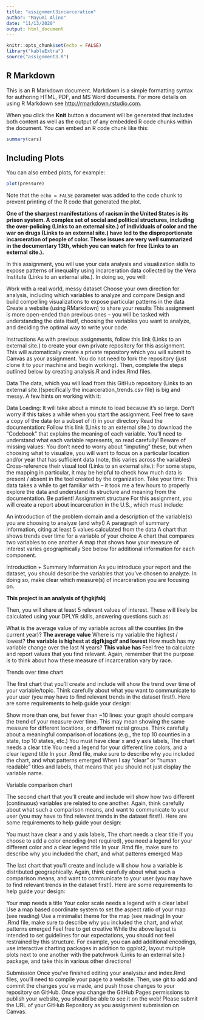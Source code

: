 ---
title: "assignment3incarceration"
author: "Mayumi Alino"
date: "11/13/2020"
output: html_document
---

```{r setup, include=FALSE}
knitr::opts_chunk$set(echo = FALSE)
library("kableExtra")
source("assignment3.R")
```

## R Markdown

This is an R Markdown document. Markdown is a simple formatting syntax for authoring HTML, PDF, and MS Word documents. For more details on using R Markdown see <http://rmarkdown.rstudio.com>.

When you click the **Knit** button a document will be generated that includes both content as well as the output of any embedded R code chunks within the document. You can embed an R code chunk like this:

```{r cars}
summary(cars)
```

## Including Plots

You can also embed plots, for example:

```{r pressure, echo=FALSE}
plot(pressure)
```

Note that the `echo = FALSE` parameter was added to the code chunk to prevent printing of the R code that generated the plot.

**One of the sharpest manifestations of racism in the United States is its prison system. A complex set of social and political structures, including the over-policing (Links to an external site.) of individuals of color and the war on drugs (Links to an external site.) have led to the disproportionate incarceration of people of color. These issues are very well summarized in the documentary 13th, which you can watch for free (Links to an external site.).**

In this assignment, you will use your data analysis and visualization skills to expose patterns of inequality using incarceration data collected by the Vera Institute (Links to an external site.). In doing so, you will:

Work with a real world, messy dataset
Choose your own direction for analysis, including which variables to analyze and compare
Design and build compelling visualizations to expose particular patterns in the data
Create a website (using RMarkdown) to share your results
This assignment is more open-ended than previous ones -- you will be tasked with understanding the data itself, choosing the variables you want to analyze, and deciding the optimal way to write your code. 

Instructions 
As with previous assignments, follow this link (Links to an external site.) to create your own private repository for this assignment. This will automatically create a private repository which you will submit to Canvas as your assignment. You do not need to fork the repository (just clone it to your machine and begin working). Then, complete the steps outlined below by creating analysis.R and index.Rmd files.

Data
The data, which you will load from this GitHub repository  (Links to an external site.)(specifically the incarceration_trends.csv file) is big and messy. A few hints on working with it:

Data Loading: It will take about a minute to load because it's so large. Don't worry if this takes a while when you start the assignment. Feel free to save a copy of the data (or a subset of it) in your directory
Read the documentation: Follow this link (Links to an external site.) to download the "Codebook" that explains the meaning of each variable. You'll need to understand what each variable represents, so read carefully!
Beware of missing values: You don't need to worry about "imputing" these, but when choosing what to visualize, you will want to focus on a particular location and/or year that has sufficient data (note, this varies across the variables)
Cross-reference their visual tool (Links to an external site.): For some steps, the mapping in particular, it may be helpful to check how much data is present / absent in the tool created by the organization.
Take your time: This data takes a while to get familiar with -- it took me a few hours to properly explore the data and understand its structure and meaning from the documentation. Be patient!
Assignment structure
For this assignment, you will create a report about incarceration in the U.S., which must include:

An introduction of the problem domain and a description of the variable(s) you are choosing to analyze (and why!)
A paragraph of summary information, citing at least 5 values calculated from the data
A chart that shows trends over time for a variable of your choice
A chart that compares two variables to one another
A map that shows how your measure of interest varies geographically
See below for additional information for each component. 

Introduction + Summary Information
As you introduce your report and the dataset, you should describe the variables that you've chosen to analyze. In doing so, make clear which measure(s) of incarceration you are focusing on. 

**This project is an analysis of fjhgkjfskj**

Then, you will share at least 5 relevant values of interest. These will likely be calculated using your DPLYR skills, answering questions such as: 

What is the average value of my variable across all the counties (in the current year)?
**The average value**
Where is my variable the highest / lowest?
**the variable is highest at djgfkjsgdf and lowest **
How much has my variable change over the last N years?
**This value has **
Feel free to calculate and report values that you find relevant. Again, remember that the purpose is to think about how these measure of incarceration vary by race. 

Trends over time chart

The first chart that you'll create and include will show the trend over time of your variable/topic. Think carefully about what you want to communicate to your user (you may have to find relevant trends in the dataset first!). Here are some requirements to help guide your design:

Show more than one, but fewer than ~10 lines: your graph should compare the trend of your measure over time. This may mean showing the same measure for different locations, or different racial groups. Think carefully about a meaningful comparison of locations (e.g., the top 10 counties in a state, top 10 states, etc.)
You must have clear x and y axis labels,
The chart needs a clear title 
You need a legend for your different line colors, and a clear legend title
In your .Rmd file, make sure to describe why you included the chart, and what patterns emerged
When I say "clear" or "human readable" titles and labels, that means that you should not just display the variable name.

Variable comparison chart

The second chart that you'll create and include will show how two different (continuous) variables are related to one another. Again, think carefully about what such a comparison means, and want to communicate to your user (you may have to find relevant trends in the dataset first!). Here are some requirements to help guide your design:

You must have clear x and y axis labels,
The chart needs a clear title 
If you choose to add a color encoding (not required), you need a legend for your different color and a clear legend title
In your .Rmd file, make sure to describe why you included the chart, and what patterns emerged
Map

The last chart that you'll create and include will show how a variable is distributed geographically. Again, think carefully about what such a comparison means, and want to communicate to your user (you may have to find relevant trends in the dataset first!). Here are some requirements to help guide your design:

Your map needs a title
Your color scale needs a legend with a clear label
Use a map based coordinate system to set the aspect ratio of your map (see reading)
Use a minimalist theme for the map (see reading)
In your .Rmd file, make sure to describe why you included the chart, and what patterns emerged
Feel free to get creative
While the above layout is intended to set guidelines for our expectations, you should not feel restrained by this structure. For example, you can add additional encodings, use interactive charting packages in addition to ggplot2, layout multiple plots next to one another with the patchwork (Links to an external site.) package, and take this in various other directions!

Submission
Once you've finished editing your analysis.r and index.Rmd files, you'll need to compile your page to a website. Then, use git to add and commit the changes you've made, and push those changes to your repository on GitHub. Once you change the GitHub Pages permissions to publish your website, you should be able to see it on the web! Please submit the URL of your GitHub Repository as you assignment submission on Canvas.
